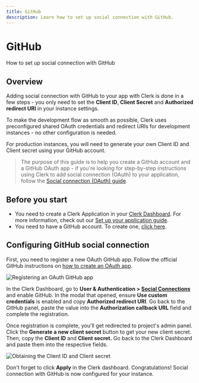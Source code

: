 ---
title: GitHub
description: Learn how to set up social connection with GitHub.
---

# GitHub

How to set up social connection with GitHub

## Overview

Adding social connection with GitHub to your app with Clerk is done in a few steps - you only need to set the **Client ID**, **Client Secret** and **Authorized redirect URI** in your instance settings.

To make the development flow as smooth as possible, Clerk uses  preconfigured shared OAuth credentials and redirect URIs for development instances - no other configuration is needed.

For production instances, you will need to generate your own Client ID and Client secret using your GitHub account.

> The purpose of this guide is to help you create a GitHub account and a GitHub OAuth app - if you're looking for step-by-step instructions using Clerk to add social connection (OAuth) to your application, follow the [Social connection (OAuth) guide](/docs/authentication/social-connections/oauth).

## Before you start

- You need to create a Clerk Application in your [Clerk Dashboard](https://dashboard.clerk.com/). For more information, check out our [Set up your application guide](/docs/quickstarts/setup-clerk).
- You need to have a GitHub account. To create one, [click here](https://github.com/signup).

## Configuring GitHub social connection

First, you need to register a new OAuth GitHub app. Follow the official GitHub instructions on [how to create an OAuth app](https://docs.github.com/en/developers/apps/building-oauth-apps/creating-an-oauth-app).

![Registering an OAuth GitHub app](/docs/images/authentication-providers/github/ff83ad81ca491cf17e5a755376fae9c88148ce7c-1395x799.png)

In the Clerk Dashboard, go to **User & Authentication > [Social Connections](https://dashboard.clerk.com/last-active?path=user-authentication/social-connections)** and enable GitHub. In the modal that opened, ensure **Use custom credentials** is enabled and copy **Authorized redirect URI**. Go back to the GitHub panel, paste the value into the **Authorization callback URL** field and complete the registration.

Once registration is complete, you'll get redirected to project's admin panel. Click the **Generate a new client secret** button to get your new client secret. Then, copy the **Client ID** and **Client secret.** Go back to the Clerk Dashboard and paste them into the respective fields.

![Obtaining the Client ID and Client secret](/docs/images/authentication-providers/github/3b1f58462fab3cc238c1a59994d1e2eb98f46b73-1489x964.png)

Don't forget to click **Apply** in the Clerk dashboard. Congratulations! Social connection with GitHub is now configured for your instance.
